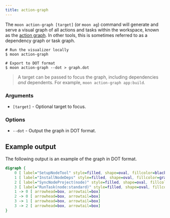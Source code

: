 ```yaml
---
title: action-graph
---
```



<VersionLabel version="1.15.0" header />

The `moon action-graph [target]` (or `moon ag`) command will generate and serve a visual graph of
all actions and tasks within the workspace, known as the
[action graph](../how-it-works/action-graph). In other tools, this is sometimes referred to as a
dependency graph or task graph.

```shell
# Run the visualizer locally
$ moon action-graph

# Export to DOT format
$ moon action-graph --dot > graph.dot
```

> A target can be passed to focus the graph, including dependencies _and_ dependents. For example,
> `moon action-graph app:build`.

### Arguments

- `[target]` - Optional target to focus.

### Options

- `--dot` - Output the graph in DOT format.

## Example output

The following output is an example of the graph in DOT format.

```dot
digraph {
    0 [ label="SetupNodeTool" style=filled, shape=oval, fillcolor=black, fontcolor=white]
    1 [ label="InstallNodeDeps" style=filled, shape=oval, fillcolor=gray, fontcolor=black]
    2 [ label="SyncNodeProject(node)" style=filled, shape=oval, fillcolor=gray, fontcolor=black]
    3 [ label="RunTask(node:standard)" style=filled, shape=oval, fillcolor=gray, fontcolor=black]
    1 -> 0 [ arrowhead=box, arrowtail=box]
    2 -> 0 [ arrowhead=box, arrowtail=box]
    3 -> 1 [ arrowhead=box, arrowtail=box]
    3 -> 2 [ arrowhead=box, arrowtail=box]
}
```
